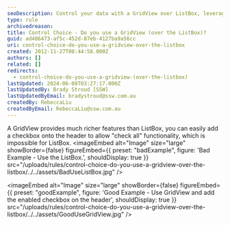 ```yaml
---
seoDescription: Control your data with a GridView over ListBox, leveraging rich features and checkbox functionality for enhanced user experience.
type: rule
archivedreason:
title: Control Choice - Do you use a GridView (over the ListBox)?
guid: ad486473-af5c-452d-87eb-4127ba9a56cc
uri: control-choice-do-you-use-a-gridview-over-the-listbox
created: 2012-11-27T08:44:58.000Z
authors: []
related: []
redirects:
  - control-choice-do-you-use-a-gridview-(over-the-listbox)
lastUpdated: 2024-06-08T03:27:17.000Z
lastUpdatedBy: Brady Stroud [SSW]
lastUpdatedByEmail: bradystroud@ssw.com.au
createdBy: RebeccaLiu
createdByEmail: RebeccaLiu@ssw.com.au
---
```


A GridView provides much richer features than ListBox, you can easily add a checkbox onto the header to allow "check all" functionality, which is impossible for ListBox.
<imageEmbed
  alt="Image"
  size="large"
  showBorder={false}
  figureEmbed={{
    preset: "badExample",
    figure: 'Bad Example - Use the ListBox.',
    shouldDisplay: true
  }}
  src="/uploads/rules/control-choice-do-you-use-a-gridview-over-the-listbox/../../assets/BadUseListBox.jpg"
/>

<imageEmbed
  alt="Image"
  size="large"
  showBorder={false}
  figureEmbed={{
    preset: "goodExample",
    figure: 'Good Example - Use GridView and add the enabled checkbox on the header',
    shouldDisplay: true
  }}
  src="/uploads/rules/control-choice-do-you-use-a-gridview-over-the-listbox/../../assets/GoodUseGridView.jpg"
/>
